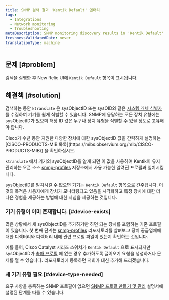 ```yaml
---
title: SNMP 검색 결과 'Kentik Default' 엔터티
tags:
  - Integrations
  - Network monitoring
  - Troubleshooting
metaDescription: SNMP monitoring discovery results in 'Kentik Default' entities in the New Relic UI.
freshnessValidatedDate: never
translationType: machine
---
```


## 문제 [#problem]

검색을 실행한 후 New Relic UI에 `Kentik Default` 항목이 표시됩니다.

## 해결책 [#solution]

검색하는 동안 `ktranslate` 은 sysObjectID 또는 sysOID와 같은 [시스템 개체 식별자](http://oid-info.com/get/1.3.6.1.2.1.1.2) 를 수집하여 기기를 쉽게 식별할 수 있습니다. SNMP에 응답하는 모든 장치 유형에는 sysObjectID가 있으며 해당 ID 값은 누구나 장치 유형을 식별할 수 있을 정도로 고유해야 합니다.

<Callout variant="tip">
  Cisco가 수년 동안 지원한 다양한 장치에 대한 sysObjectID 값을 간략하게 설명하는 [CISCO-PRODUCTS-MIB 목록](https://mibs.observium.org/mib/CISCO-PRODUCTS-MIB/) 을 확인하십시오.
</Callout>

`ktranslate` 에서 기기의 sysObjectID를 알게 되면 이 값을 사용하여 Kentik이 유지 관리하는 오픈 소스 [snmp-profiles](https://github.com/kentik/snmp-profiles) 저장소에서 사용 가능한 알려진 프로필과 일치시킵니다.

sysObjectID를 일치시킬 수 없으면 기기는 `Kentik Default` 항목으로 간주됩니다. 이것의 목적은 사용자에게 장치가 모니터링되고 있음을 시각화하고 특정 장치에 대한 더 나은 경험을 제공하는 방법에 대한 지침을 제공하는 것입니다.

### 기기 유형이 이미 존재합니다. [#device-exists]

많은 상황에서 새 sysObjectID를 추가하기만 하면 되는 장치를 포함하는 기존 프로필이 있습니다. 첫 번째 단계는 [snmp-profiles](https://github.com/kentik/snmp-profiles/tree/main/profiles/kentik_snmp) 리포지토리를 살펴보고 장치 공급업체에 대한 디렉터리와 디렉터리 내에 관련 프로필 파일이 있는지 확인하는 것입니다.

예를 들어, Cisco Catalyst 시리즈 스위치가 `Kentik Default` 으로 표시되지만 sysObjectID가 [촉매 프로필](https://github.com/kentik/snmp-profiles/blob/main/profiles/kentik_snmp/cisco/cisco-catalyst.yml) 에 없는 경우 추가하도록 끌어오기 요청을 생성하거나 문제를 열 수 있습니다. 리포지토리에 등록하면 저희가 대신 추가해 드리겠습니다.

### 새 기기 유형 필요 [#device-type-needed]

요구 사항을 충족하는 SNMP 프로필이 없으면 [SNMP 프로필 만들기 및 관리](/docs/network-performance-monitoring/advanced/snmp-profiles) 설명서에 설명된 단계를 따를 수 있습니다.